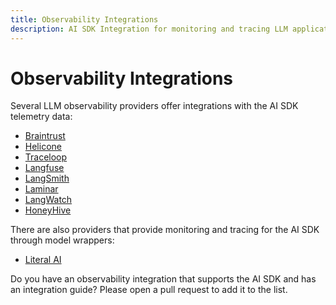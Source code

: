 ```yaml
---
title: Observability Integrations
description: AI SDK Integration for monitoring and tracing LLM applications
---
```


# Observability Integrations

Several LLM observability providers offer integrations with the AI SDK telemetry data:

- [Braintrust](/providers/observability/braintrust)
- [Helicone](/providers/observability/helicone)
- [Traceloop](/providers/observability/traceloop)
- [Langfuse](/providers/observability/langfuse)
- [LangSmith](/providers/observability/langsmith)
- [Laminar](/providers/observability/laminar)
- [LangWatch](/providers/observability/langwatch)
- [HoneyHive](https://docs.honeyhive.ai/integrations/vercel)

There are also providers that provide monitoring and tracing for the AI SDK through model wrappers:

- [Literal AI](https://docs.literalai.com/integrations/vercel-ai-sdk)

<Note>
  Do you have an observability integration that supports the AI SDK and has an
  integration guide? Please open a pull request to add it to the list.
</Note>
